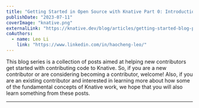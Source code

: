 ```yaml
---
title: "Getting Started in Open Source with Knative Part 0: Introduction and Overview"
publishDate: "2023-07-11"
coverImage: "knative.png"
externalLink: "https://knative.dev/blog/articles/getting-started-blog-p0/"
coAuthors:
  - name: Leo Li
    link: "https://www.linkedin.com/in/haocheng-leo/"
---
```


This blog series is a collection of posts aimed at helping new contributors get started with contributing code to
Knative. So, if you are a new contributor or are considering becoming a contributor, welcome! Also, if you are an
existing contributor and interested in learning more about how some of the fundamental concepts of Knative work, we
hope that you will also learn something from these posts.

---
